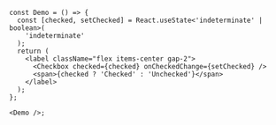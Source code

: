 ```tsx
const Demo = () => {
  const [checked, setChecked] = React.useState<'indeterminate' | boolean>(
    'indeterminate'
  );
  return (
    <label className="flex items-center gap-2">
      <Checkbox checked={checked} onCheckedChange={setChecked} />
      <span>{checked ? 'Checked' : 'Unchecked'}</span>
    </label>
  );
};

<Demo />;
```
